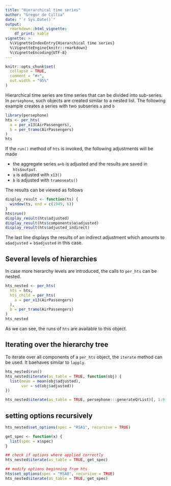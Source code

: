 ```yaml
---
title: "Hierarchical time series"
author: "Gregor de Cillia"
date: "`r Sys.Date()`"
output:
  rmarkdown::html_vignette:
    df_print: kable
vignette: >
  %\VignetteIndexEntry{Hierarchical time series}
  %\VignetteEngine{knitr::rmarkdown}
  %\VignetteEncoding{UTF-8}
---
```


```r
knitr::opts_chunk$set(
  collapse = TRUE,
  comment = "#>",
  out.width = "95%"
)
```

Hierarchical time series are time series that can be divided into sub-series.
In `persephone`, such objects are created similar to a nested list. The
following example creates a series with two subseries `a` and `b`

```r
library(persephone)
hts <- per_hts(
  a = per_x13(AirPassengers),
  b = per_tramo(AirPassengers)
)
hts
```

If the `run()` method of `hts` is invoked, the following adjustments will be
made

* the aggregate series `a+b` is adjusted and the results are saved in
  `hts$output`.
* `a` is adjusted with `x13()`
* `b` is adjusted with `tramoseats()`

The results can be viewed as follows

```r
display_result <- function(ts) {
  window(ts, end = c(1949, 6))
}
hts$run()
display_result(hts$adjusted)
display_result(hts$components$a$adjusted)
display_result(hts$adjusted_indirect)
```

The last line displays the results of an indirect adjustment which amounts to
`a$adjusted` + `b$adjusted` in this case.

## Several levels of hierarchies

In case more hierarchy levels are introduced, the calls to `per_hts` can be
nested.

```r
hts_nested <- per_hts(
  hts = hts,
  hts_child = per_hts(
    a = per_x13(AirPassengers)
  ),
  b = per_tramo(AirPassengers)
)
hts_nested
```

As we can see, the runs of `hts` are available to this object.

## Iterating over the hierarchy tree

To iterate over all components of a `per_hts` object, the `iterate` method
can be used. It baehaves similar to `lapply`.

```r
hts_nested$run()
hts_nested$iterate(as_table = TRUE, function(obj) {
  list(mean = mean(obj$adjusted),
       var = sd(obj$adjusted))
})
```

```r
hts_nested$iterate(as_table = TRUE, persephone:::generateQrList)[, 1:9]
```

## setting options recursively

```r
hts_nested$set_options(spec = "RSA1", recursive = TRUE)

get_spec <- function(x) {
  list(spec = x$spec)
}

## check if options where applied correctly
hts_nested$iterate(as_table = TRUE, get_spec)

## modify options beginning from hts
hts$set_options(spec = "RSA0", recursive = TRUE)
hts_nested$iterate(as_table = TRUE, get_spec)

```

